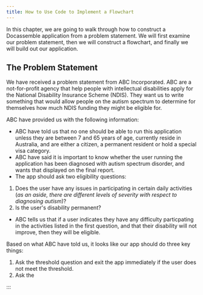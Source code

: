 ```yaml
---
title: How to Use Code to Implement a Flowchart
---
```


In this chapter, we are going to walk through how to construct a Docassemble application from a problem statement. We will first examine our problem statement, then we will construct a flowchart, and finally we will build out our application.

## The Problem Statement
We have received a problem statement from ABC Incorporated. ABC are a not-for-profit agency that help people with intellectual disabilities apply for the National Disability Insurance Scheme (NDIS). They want us to write something that would allow people on the autism spectrum to determine for themselves how much NDIS funding they might be eligible for. 

ABC have provided us with the following information:
* ABC have told us that no one should be able to run this application unless they are between 7 and 65 years of age, currently reside in Australia, and are either a citizen, a permanent resident or hold a special visa category.
* ABC have said it is important to know whether the user running the application has been diagnosed with autism spectrum disorder, and wants that displayed on the final report.
* The app should ask two eligibility questions:
1. Does the user have any issues in participating in certain daily activities (*as an aside, there are different levels of severity with respect to diagnosing autism*)?
2. Is the user's disability permanent?
* ABC tells us that if a user indicates they have any difficulty particpating in the activities listed in the first question, and that their disability will not improve, then they will be eligible. 

Based on what ABC have told us, it looks like our app should do three key things:
1. Ask the threshold question and exit the app immediately if the user does not meet the threshold.
2. Ask the 

:::